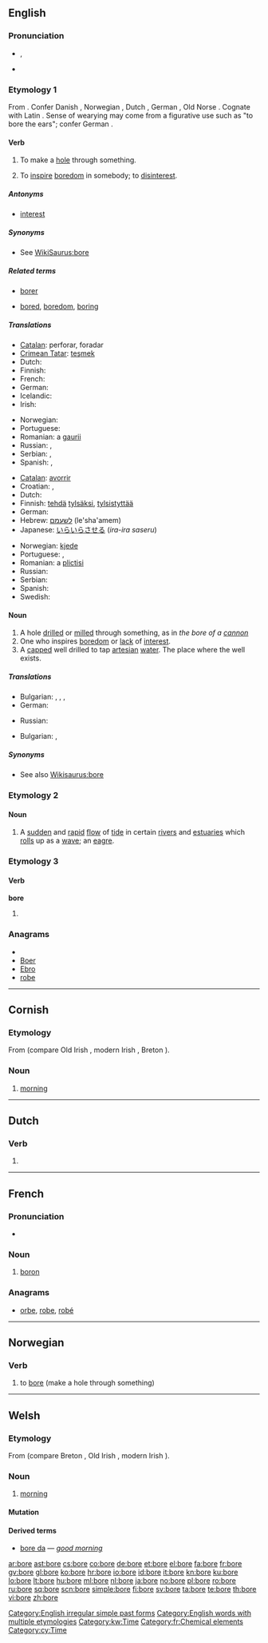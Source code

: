{{wikipedia}}
{{also|borë}}
==English==

===Pronunciation===
* {{IPA|/bɔː(ɹ)/}}, {{SAMPA|/bO:(r)/}}
*: {{audio|en-us-bore.ogg|Audio (US)}}
*: {{rhymes|ɔː(r)}}
* {{homophones|boar|boor}}

===Etymology 1===
From {{etyl|ang}} {{term|borian||to pierce|lang=ang}}. Confer Danish {{term|bore|lang=da}}, Norwegian {{term|bore|lang=no}}, Dutch {{term|boren|lang=nl}}, German {{term|bohren|lang=de}}, Old Norse {{term|bora|lang=non}}. Cognate with Latin {{term|forare||to bore, to pierce|lang=la}}. Sense of wearying may come from a figurative use such as "to bore the ears"; confer German {{term|drillen|lang=de}}.

====Verb====
{{en-verb|bor|ing}}

# {{transitive}} To make a [[hole]] through something.
# {{transitive}} To [[inspire]] [[boredom]] in somebody; to [[disinterest]].

=====Antonyms=====
* [[interest]]

=====Synonyms=====
* See [[WikiSaurus:bore]]

=====Related terms=====
* {{sense|to make a hole}} [[borer]]
* {{sense|to inspire boredom}} [[bored]], [[boredom]], [[boring]]

=====Translations=====
{{trans-top|to make a hole}}
* [[Catalan]]: perforar, foradar
* [[Crimean Tatar]]: [[teşmek]]
* Dutch: {{t+|nl|boren}}
* Finnish: {{t-|fi|porata}}
* French: {{t|fr|alésage|m}}
* German: {{t+|de|bohren}}
* Icelandic: {{t+|is|bora}}
* Irish: {{t-|ga|toll|xs=Irish}}
{{trans-mid}}
* Norwegian: {{t+|no|bore}}
* Portuguese: {{t+|pt|cavar}}
* Romanian: a [[gaurii]]
* Russian: {{t+|ru|сверлить|tr=sverlít’}}, {{t|ru|буравить|tr=burávit’}}
* Serbian: {{t|sr|бушити|sc=Cyrl}},  {{t|sr|сврдлати|sc=Cyrl}}
* Spanish: {{t+|es|perforar}}, {{t|es|horadar}}
{{trans-bottom}}

{{trans-top|to inspire boredom}}
* [[Catalan]]: [[avorrir]]
* Croatian: {{t-|hr|dosaditi|alt=dosáditi}} {{pf}}, {{t-|hr|dosađivati|alt=dosađívati}} {{impf}}
* Dutch: {{t+|nl|vervelen}}
* Finnish: [[tehdä]] [[tylsä]]ksi, [[tylsistyttää]]
* German: {{t-|de|langweilen}}
* Hebrew: [[לשעמם]] (le'sha'amem)
* Japanese: [[いらいらさせる]] (''ira-ira saseru'')
{{trans-mid}}
* Norwegian: [[kjede]]
* Portuguese: {{t+|pt|chatear}}, {{t+|pt|aborrecer}}
* Romanian: a [[plictisi]]
* Russian: {{t|ru|надоедать|tr=nadojedát’}}
* Serbian: {{t|sr|досађивати|sc=Cyrl}}
* Spanish: {{t+|es|aburrir}}
* Swedish: {{t|sv|tråka ut}}
{{trans-bottom}}

====Noun====
{{en-noun}}

# A hole [[drill]]ed or [[mill]]ed through something, as in ''the bore of a [[cannon]]''
# One who inspires [[boredom]] or [[lack]] of [[interest]].
# A [[cap]]ped well drilled to tap [[artesian]] [[water]].  The place where the well exists.

=====Translations=====
{{trans-top|A hole [[drill]]ed or [[mill]]ed through something}}
* Bulgarian: ,  {{t+|bg|отвор|m}},  {{t|bg|дупка|f}},  {{t|bg|вътрешен диаметър}}
* German: {{t|de|Bohrung|f}}
{{trans-mid}}
* Russian: {{t+|ru|отверстие}}
{{trans-bottom}}

{{trans-top|One who inspires [[boredom]]}}
* Bulgarian: ,  {{t|bg|досаден човек}}
{{trans-mid}}
{{trans-bottom}}

=====Synonyms=====
* See also [[Wikisaurus:bore]]

===Etymology 2===

====Noun====
{{en-noun}}

# A [[sudden]] and [[rapid]] [[flow]] of [[tide]] in certain [[river]]s and [[estuaries]] which [[roll]]s up as a [[wave]]; an [[eagre]].

===Etymology 3===

====Verb====
'''bore'''

# {{simple past of|[[bear]]}}

===Anagrams===
* {{alphagram|beor}}
* [[Boer#English|Boer]]
* [[Ebro#English|Ebro]]
* [[robe#English|robe]]

[[Category:English irregular simple past forms]]
[[Category:English words with multiple etymologies]]

----

==Cornish==

===Etymology===
From {{proto|Celtic|bārego-|morning|lang=kw}} (compare Old Irish {{term|bárach||tomorrow|lang=sga}}, modern Irish {{term|amárach|lang=ga}}, Breton {{term|beure|lang=br}}).

===Noun===
{{infl|kw|noun}} {{g|Cornish}}

# [[morning]]

[[Category:kw:Time]]

----

==Dutch==

===Verb===
{{infl|nl}}

# {{nl-verb-form|n=sg|t=pres|m=subj|boren}}

----

==French==
{{wikipedia|lang=fr}}

===Pronunciation===
* {{IPA|lang=fr|/bɔʁ/ }}

===Noun===
{{fr-noun-unc|m}}

# [[boron]]

===Anagrams===
* [[orbe#French|orbe]], [[robe#French|robe]], [[robé#French|robé]]

[[Category:fr:Chemical elements]]

----

==Norwegian==

===Verb===
{{no-verb-1|bor}}

# to [[bore]] (make a hole through something)

----

==Welsh==

===Etymology===
From {{proto|Celtic|bārego-|morning|lang=cy}} (compare Breton {{term|beure|lang=br}}, Old Irish {{term|bárach||tomorrow|lang=sga}}, modern Irish {{term|amárach|lang=ga}}).

===Noun===
{{cy-noun|m|boreau}}

# [[morning]]

====Mutation====
{{cy-mut-b|ore}}

====Derived terms====
* [[bore da]] — ''[[good morning]]''

[[Category:cy:Time]]

[[ar:bore]]
[[ast:bore]]
[[cs:bore]]
[[co:bore]]
[[de:bore]]
[[et:bore]]
[[el:bore]]
[[fa:bore]]
[[fr:bore]]
[[gv:bore]]
[[gl:bore]]
[[ko:bore]]
[[hr:bore]]
[[io:bore]]
[[id:bore]]
[[it:bore]]
[[kn:bore]]
[[ku:bore]]
[[lo:bore]]
[[lt:bore]]
[[hu:bore]]
[[ml:bore]]
[[nl:bore]]
[[ja:bore]]
[[no:bore]]
[[pl:bore]]
[[ro:bore]]
[[ru:bore]]
[[sq:bore]]
[[scn:bore]]
[[simple:bore]]
[[fi:bore]]
[[sv:bore]]
[[ta:bore]]
[[te:bore]]
[[th:bore]]
[[vi:bore]]
[[zh:bore]]